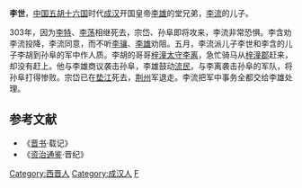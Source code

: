 '''李世'''，[[中国|中国]][[五胡十六国|五胡十六国]]时代[[成汉|成汉]]开国皇帝[[李雄_(十六國)|李雄]]的堂兄弟，[[李流|李流]]的儿子。

303年，因为[[李特|李特]]、[[李荡|李荡]]相继死去，宗岱、孙阜即将攻来，李流非常恐惧。李含劝李流投降，李流同意，而不听[[李骧_(成汉)|李骧]]、[[李雄_(十六國)|李雄]]劝阻。五月，李流派儿子李世和李含的儿子李胡到孙阜的军中作人质。李胡的哥哥[[梓潼|梓潼]][[太守|太守]][[李离|李离]]，急忙骑马从[[梓潼郡|梓潼郡]]赶来，却没有赶上。他与李雄商议袭击孙阜，李雄鼓动[[流民|流民]]，与李离袭击孙阜的军队，将孙阜打得惨败。宗岱已在[[垫江|垫江]]死去，[[荆州|荆州]]军退走。李流把军中事务全都交给李雄处理。

==参考文献==
*《[[晋书|晋书]]·载记》
*《[[资治通鉴|资治通鉴]]·晋纪》
[[Category:西晋人|Category:西晋人]]
[[Category:成汉人|Category:成汉人]]
[[Category:李姓|F]]